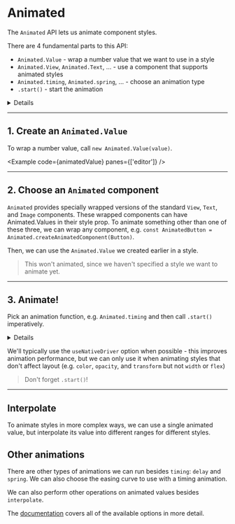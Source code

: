 
# Animated

The `Animated` API lets us animate component styles.

There are 4 fundamental parts to this API:

- `Animated.Value` - wrap a number value that we want to use in a style
- `Animated.View`, `Animated.Text`, ... - use a component that supports animated styles
- `Animated.timing`, `Animated.spring`, ... - choose an animation type
- `.start()` - start the animation

<Details>Let's walk through setting up an animation.</Details>

---

## 1. Create an `Animated.Value`

To wrap a number value, call `new Animated.Value(value)`.

<Example code={animatedValue} panes={['editor']} />

---

## 2. Choose an `Animated` component

`Animated` provides specially wrapped versions of the standard `View`, `Text`, and `Image` components. These wrapped components can have Animated.Values in their style prop. To animate something other than one of these three, we can wrap any component, e.g. `const AnimatedButton = Animated.createAnimatedComponent(Button)`.

Then, we can use the `Animated.Value` we created earlier in a style.

> This won't animated, since we haven't specified a style we want to animate yet.

<Example code={animatedView} />

---

## 3. Animate!

Pick an animation function, e.g. `Animated.timing` and then call `.start()` imperatively. <Details>Now we can should see an animation when we click the button.</Details>

We'll typically use the `useNativeDriver` option when possible - this improves animation performance, but we can only use it when animating styles that don't affect layout (e.g. `color`, `opacity`, and `transform` but not `width` or `flex`)

> Don't forget `.start()`!

<Example code={animatedExample} />

---

## Interpolate

To animate styles in more complex ways, we can use a single animated value, but interpolate its value into different ranges for different styles.

<Example code={animatedInterpolate} />

## Other animations

There are other types of animations we can run besides `timing`: `delay` and `spring`. We can also choose the easing curve to use with a timing animation.

We can also perform other operations on animated values besides `interpolate`.

The [documentation](https://reactnative.dev/docs/animated) covers all of the available options in more detail.
